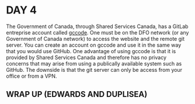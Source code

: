 # DAY 4

The Government of Canada, through Shared Services Canada, has a GitLab entreprise account called [gccode](https://gccode.ssc-spc.gc.ca "gccode homepage").
One must be on the DFO network (or any Government of Canada network) to access the website and the remote git server.
You can create an account on gccode and use it in the same way that you would use GitHub.
One advantage of using gccode is that it is provided by Shared Services Canada and therefore has no privacy concerns that may arise from using a publically available system such as GitHub.
The downside is that the git server can only be access from your office or from a VPN.

## WRAP UP (EDWARDS AND DUPLISEA)
